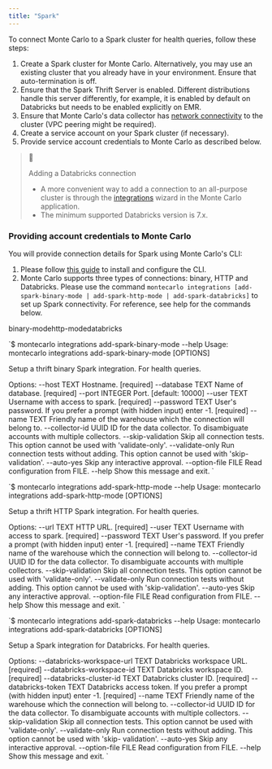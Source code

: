 ```yaml
---
title: "Spark"
---
```


To connect Monte Carlo to a Spark cluster for health queries, follow these steps:

1. Create a Spark cluster for Monte Carlo. Alternatively, you may use an existing cluster that you already have in your environment. Ensure that auto-termination is off.
2. Ensure that the Spark Thrift Server is enabled. Different distributions handle this server differently, for example, it is enabled by default on Databricks but needs to be enabled explicitly on EMR.
3. Ensure that Monte Carlo's data collector has [network connectivity](/docs/network-connectivity) to the cluster (VPC peering might be required).
4. Create a service account on your Spark cluster (if necessary).
5. Provide service account credentials to Monte Carlo as described below.

> 📘
> 
> Adding a Databricks connection
> 
> * A more convenient way to add a connection to an all-purpose cluster is through the [ integrations](https://getmontecarlo.com/settings/integrations) wizard in the Monte Carlo application.
> * The minimum supported Databricks version is 7.x.

### Providing account credentials to Monte Carlo

You will provide connection details for Spark using Monte Carlo's CLI:

1. Please follow [this guide](/docs/using-the-cli) to install and configure the CLI.
2. Monte Carlo supports three types of connections: binary, HTTP and Databricks. Please use the command `montecarlo integrations [add-spark-binary-mode | add-spark-http-mode | add-spark-databricks]` to set up Spark connectivity. For reference, see help for the commands below.

binary-modehttp-modedatabricks

`$ montecarlo integrations add-spark-binary-mode --help
Usage: montecarlo integrations add-spark-binary-mode [OPTIONS]

  Setup a thrift binary Spark integration. For health queries.

Options:
  --host TEXT          Hostname.  [required]
  --database TEXT      Name of database.  [required]
  --port INTEGER       Port.  [default: 10000]
  --user TEXT          Username with access to spark.  [required]
  --password TEXT      User\'s password. If you prefer a prompt (with hidden
                       input) enter -1.  [required]
  --name TEXT          Friendly name of the warehouse which the connection
                       will belong to.
  --collector-id UUID  ID for the data collector. To disambiguate accounts
                       with multiple collectors.
  --skip-validation    Skip all connection tests. This option cannot be used
                       with 'validate-only'.
  --validate-only      Run connection tests without adding. This option cannot
                       be used with 'skip-validation'.
  --auto-yes           Skip any interactive approval.
  --option-file FILE   Read configuration from FILE.
  --help               Show this message and exit.
`

`$ montecarlo integrations add-spark-http-mode --help
Usage: montecarlo integrations add-spark-http-mode [OPTIONS]

  Setup a thrift HTTP Spark integration. For health queries.

Options:
  --url TEXT           HTTP URL.  [required]
  --user TEXT          Username with access to spark.  [required]
  --password TEXT      User\'s password. If you prefer a prompt (with hidden
                       input) enter -1.  [required]
  --name TEXT          Friendly name of the warehouse which the connection
                       will belong to.
  --collector-id UUID  ID for the data collector. To disambiguate accounts
                       with multiple collectors.
  --skip-validation    Skip all connection tests. This option cannot be used
                       with 'validate-only'.
  --validate-only      Run connection tests without adding. This option cannot
                       be used with 'skip-validation'.
  --auto-yes           Skip any interactive approval.
  --option-file FILE   Read configuration from FILE.
  --help               Show this message and exit.
`

`$ montecarlo integrations add-spark-databricks --help
Usage: montecarlo integrations add-spark-databricks [OPTIONS]

  Setup a Spark integration for Databricks. For health queries.

Options:
  --databricks-workspace-url TEXT
                                  Databricks workspace URL.  [required]
  --databricks-workspace-id TEXT  Databricks workspace ID.  [required]
  --databricks-cluster-id TEXT    Databricks cluster ID.  [required]
  --databricks-token TEXT         Databricks access token. If you prefer a
                                  prompt (with hidden input) enter -1.
                                  [required]
  --name TEXT          						Friendly name of the warehouse which the connection
                       						will belong to. 
  --collector-id UUID             ID for the data collector. To disambiguate
                                  accounts with multiple collectors.
  --skip-validation               Skip all connection tests. This option
                                  cannot be used with 'validate-only'.
  --validate-only                 Run connection tests without adding. This
                                  option cannot be used with 'skip-
                                  validation'.
  --auto-yes                      Skip any interactive approval.
  --option-file FILE              Read configuration from FILE.
  --help                          Show this message and exit.
`